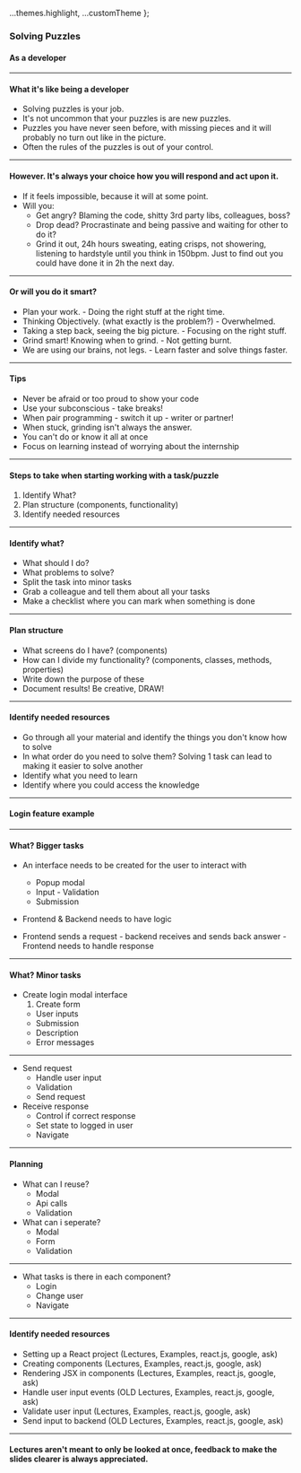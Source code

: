 
  ...themes.highlight,
  ...customTheme
};



### Solving Puzzles
#### As a developer


---

#### What it's like being a developer

* Solving puzzles is your job.
* It's not uncommon that your puzzles is are new puzzles.
* Puzzles you have never seen before, with missing pieces and it will probably no turn out like in the picture.
* Often the rules of the puzzles is out of your control.


---


#### However. It's always your choice how you will respond and act upon it.

* If it feels impossible, because it will at some point.
* Will you:
  * Get angry? Blaming the code, shitty 3rd party libs, colleagues, boss?
  * Drop dead? Procrastinate and being passive and waiting for other to do it?
  * Grind it out, 24h hours sweating, eating crisps, not showering, listening to hardstyle until you think in 150bpm. Just to find out you could have done it in 2h the next day.


---


#### Or will you do it smart?

* Plan your work. - Doing the right stuff at the right time.
* Thinking Objectively. (what exactly is the problem?) - Overwhelmed.
* Taking a step back, seeing the big picture. - Focusing on the right stuff.
* Grind smart! Knowing when to grind. - Not getting burnt.
* We are using our brains, not legs. - Learn faster and solve things faster.


---

#### Tips

* Never be afraid or too proud to show your code
* Use your subconscious - take breaks!
* When pair programming - switch it up - writer or partner!
* When stuck, grinding isn't always the answer.
* You can't do or know it all at once
* Focus on learning instead of worrying about the internship


---

#### Steps to take when starting working with a task/puzzle

1. Identify What?
1. Plan structure (components, functionality)
1. Identify needed resources



---

#### Identify what?

* What should I do?
* What problems to solve?
* Split the task into minor tasks
* Grab a colleague and tell them about all your tasks
* Make a checklist where you can mark when something is done


---

#### Plan structure

* What screens do I have? (components)
* How can I divide my functionality? (components, classes, methods, properties)
* Write down the purpose of these
* Document results! Be creative, DRAW!


---

#### Identify needed resources

* Go through all your material and identify the things you don't know how to solve
* In what order do you need to solve them? Solving 1 task can lead to making it easier to solve another
* Identify what you need to learn
* Identify where you could access the knowledge


---

#### Login feature example


---

#### What? Bigger tasks
  
* An interface needs to be created for the user to interact with
  
  * Popup modal
  * Input -  Validation
  * Submission
* Frontend & Backend needs to have logic
* Frontend sends a request - backend receives and sends back answer - Frontend needs to handle response


---

  
#### What? Minor tasks
* Create login modal interface
  1. Create form
    * User inputs
    * Submission
    * Description
    * Error messages
  

---

* Send request
  * Handle user input
  * Validation
  * Send request
* Receive response
  * Control if correct response
  * Set state to logged in user
  * Navigate
  

---

#### Planning
  
* What can I reuse?    
  * Modal
  * Api calls
  * Validation
* What can i seperate?
  * Modal
  * Form
  * Validation


---

* What tasks is there in each component?
  * Login
  * Change user
  * Navigate


---

#### Identify needed resources
  
* Setting up a React project (Lectures, Examples, react.js, google, ask)
* Creating components (Lectures, Examples, react.js, google, ask)
* Rendering JSX in components (Lectures, Examples, react.js, google, ask)
* Handle user input events (OLD Lectures, Examples, react.js, google, ask)
* Validate user input (Lectures, Examples, react.js, google, ask)
* Send input to backend (OLD Lectures, Examples, react.js, google, ask)


---

  
#### Lectures aren't meant to only be looked at once, feedback to make the slides clearer is always appreciated.

